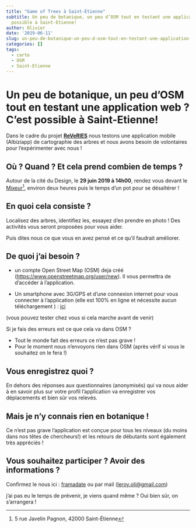```yaml
---
title: "Game of Trees à Saint-Étienne"
subtitle: Un peu de botanique, un peu d’OSM tout en testant une application web ? C’est
  possible à Saint-Etienne!
author: Olivier
date: '2019-06-11'
slug: un-peu-de-botanique-un-peu-d-osm-tout-en-testant-une-application-web-c-est-possible-à-saint-etienne
categories: []
tags:
  - carto
  - OSM
  - Saint-Etienne
---
```


# Un peu de botanique, un peu d’OSM tout en testant une application web ? C’est possible à Saint-Etienne!

Dans le cadre du projet [**ReVeRIES**](https://reveries-project.fr/) nous testons une application mobile (Albiziapp) de cartographie des arbres et nous avons besoin de volontaires pour l’expérimenter avec nous !

## Où ? Quand ? Et cela prend combien de temps ?

Autour de la cité du Design, le **29 juin 2019 à 14h00**, rendez vous devant le [Mixeur](https://www.openstreetmap.org/relation/3573563)[^1], environ deux heures puis le temps d’un pot pour se désaltérer !

## En quoi cela consiste ?

Localisez des arbres, identifiez les, essayez d’en prendre en photo ! Des activités vous seront proposées pour vous aider.

Puis dites nous ce que vous en avez pensé et ce qu’il faudrait améliorer.

## De quoi j’ai besoin ?

- un compte Open Street Map (OSM) deja créé (<https://www.openstreetmap.org/user/new>).  Il vous permettra de d'accéder à l'application. 


- Un smartphone avec 3G/GPS et d’une connexion internet pour vous connecter à l’application (elle est 100% en ligne et nécessite aucun téléchargement ) : [ici](https://albiziapp.reveries-project.fr/#albiziapp)

(vous pouvez tester chez vous si cela marche avant de venir)


    
Si je fais des erreurs est ce que cela va dans OSM ? 

* Tout le monde fait des erreurs ce n'est pas grave !
* Pour le moment nous n'envoyons rien dans OSM (après vérif si vous le souhaitez on le fera !)


## Vous enregistrez quoi ? 

En dehors des réponses aux questionnaires (anonymisés) qui va nous aider à en savoir plus sur votre profil l’application va enregistrer vos déplacements et bien sûr vos relevés.

## Mais je n’y connais rien en botanique !

Ce n’est pas grave l’application est conçue pour tous les niveaux (du moins dans nos têtes de chercheurs!) et les retours de débutants sont également très appréciés !

## Vous souhaitez participer ? Avoir des informations ? 

Confirmez le nous ici : [framadate](https://framadate.org/1lrFfB86J4alBlNA) ou par mail (<leroy.oli@gmail.com>) 

j’ai pas eu le temps de prévenir, je viens quand même ?
Oui bien sûr, on s’arrangera !


[^1]: 5 rue Javelin Pagnon, 42000 Saint-Étienne